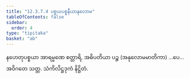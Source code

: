 ```yaml
---
title: "12.3.7.4 ပစ္စယပစ္စနီယာနုလောမ"
tableOfContents: false
sidebar:
  order: 4
type: "tipitaka"
basket: "ab"
---
```



<DynamicBreadcrumb />

<Division number="72">

<Paragraph number="3998">
နဟေတုပစ္စယာ အာရမ္မဏေ စတ္တာရိ, အဓိပတိယာ ပဉ္စ (အနုလောမမာတိကာ) …ပေ…  အဝိဂတေ သတ္တ.

</Paragraph>
</Division>

<Paragraph number="3999" type="center">
သံကိလိဋ္ဌဒုကံ နိဋ္ဌိတံ.
</Paragraph>